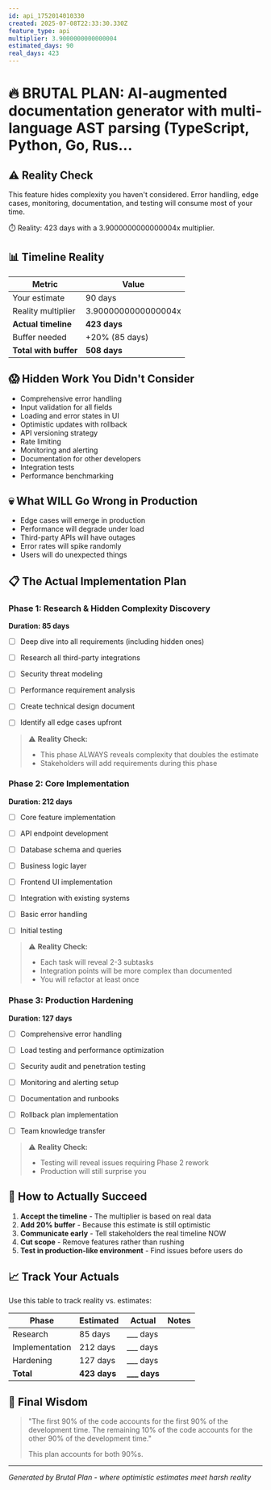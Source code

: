 ```yaml
---
id: api_1752014010330
created: 2025-07-08T22:33:30.330Z
feature_type: api
multiplier: 3.9000000000000004
estimated_days: 90
real_days: 423
---
```


# 🔥 BRUTAL PLAN: AI-augmented documentation generator with multi-language AST parsing (TypeScript, Python, Go, Rus...

## ⚠️ Reality Check

This feature hides complexity you haven't considered. Error handling, edge cases, monitoring, documentation, and testing will consume most of your time.

⏱️ Reality: 423 days with a 3.9000000000000004x multiplier.

## 📊 Timeline Reality

| Metric | Value |
|--------|-------|
| Your estimate | 90 days |
| Reality multiplier | 3.9000000000000004x |
| **Actual timeline** | **423 days** |
| Buffer needed | +20% (85 days) |
| **Total with buffer** | **508 days** |

## 😱 Hidden Work You Didn't Consider

- Comprehensive error handling
- Input validation for all fields
- Loading and error states in UI
- Optimistic updates with rollback
- API versioning strategy
- Rate limiting
- Monitoring and alerting
- Documentation for other developers
- Integration tests
- Performance benchmarking

## 💀 What WILL Go Wrong in Production

- Edge cases will emerge in production
- Performance will degrade under load
- Third-party APIs will have outages
- Error rates will spike randomly
- Users will do unexpected things

## 📋 The Actual Implementation Plan


### Phase 1: Research & Hidden Complexity Discovery
**Duration: 85 days**

- [ ] Deep dive into all requirements (including hidden ones)
- [ ] Research all third-party integrations
- [ ] Security threat modeling
- [ ] Performance requirement analysis
- [ ] Create technical design document
- [ ] Identify all edge cases upfront


> ⚠️ **Reality Check:**
> - This phase ALWAYS reveals complexity that doubles the estimate
> - Stakeholders will add requirements during this phase



### Phase 2: Core Implementation
**Duration: 212 days**

- [ ] Core feature implementation
- [ ] API endpoint development
- [ ] Database schema and queries
- [ ] Business logic layer
- [ ] Frontend UI implementation
- [ ] Integration with existing systems
- [ ] Basic error handling
- [ ] Initial testing


> ⚠️ **Reality Check:**
> - Each task will reveal 2-3 subtasks
> - Integration points will be more complex than documented
> - You will refactor at least once



### Phase 3: Production Hardening
**Duration: 127 days**

- [ ] Comprehensive error handling
- [ ] Load testing and performance optimization
- [ ] Security audit and penetration testing
- [ ] Monitoring and alerting setup
- [ ] Documentation and runbooks
- [ ] Rollback plan implementation
- [ ] Team knowledge transfer


> ⚠️ **Reality Check:**
> - Testing will reveal issues requiring Phase 2 rework
> - Production will still surprise you



## 🎯 How to Actually Succeed

1. **Accept the timeline** - The multiplier is based on real data
2. **Add 20% buffer** - Because this estimate is still optimistic  
3. **Communicate early** - Tell stakeholders the real timeline NOW
4. **Cut scope** - Remove features rather than rushing
5. **Test in production-like environment** - Find issues before users do

## 📈 Track Your Actuals

Use this table to track reality vs. estimates:

| Phase | Estimated | Actual | Notes |
|-------|-----------|--------|-------|
| Research | 85 days | ___ days | |
| Implementation | 212 days | ___ days | |
| Hardening | 127 days | ___ days | |
| **Total** | **423 days** | **___ days** | |

## 🔮 Final Wisdom

> "The first 90% of the code accounts for the first 90% of the development time. 
> The remaining 10% of the code accounts for the other 90% of the development time."
> 
> This plan accounts for both 90%s.

---

*Generated by Brutal Plan - where optimistic estimates meet harsh reality*
